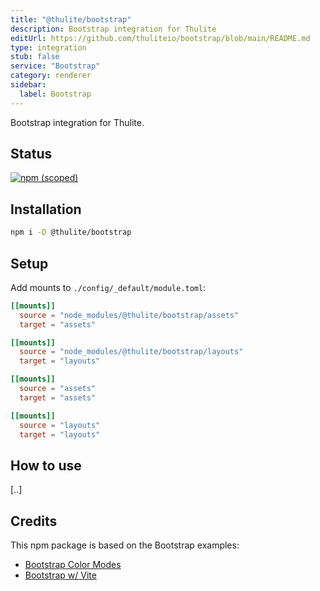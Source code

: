 ```yaml
---
title: "@thulite/bootstrap"
description: Bootstrap integration for Thulite
editUrl: https://github.com/thuliteio/bootstrap/blob/main/README.md
type: integration
stub: false
service: "Bootstrap"
category: renderer
sidebar:
  label: Bootstrap
---
```


Bootstrap integration for Thulite.

## Status

[![npm (scoped)](https://img.shields.io/npm/v/@thulite/bootstrap?style=flat-square)](https://www.npmjs.com/package/@thulite/bootstrap)

## Installation

```bash
npm i -D @thulite/bootstrap
```

## Setup

Add mounts to `./config/_default/module.toml`:

```toml
[[mounts]]
  source = "node_modules/@thulite/bootstrap/assets"
  target = "assets"

[[mounts]]
  source = "node_modules/@thulite/bootstrap/layouts"
  target = "layouts"

[[mounts]]
  source = "assets"
  target = "assets"

[[mounts]]
  source = "layouts"
  target = "layouts"
```

## How to use

[..]

## Credits

This npm package is based on the Bootstrap examples:

- [Bootstrap Color Modes](https://github.com/twbs/examples/tree/main/color-modes)
- [Bootstrap w/ Vite](https://github.com/twbs/examples/tree/main/vite)

<LinkCard title="Add integrations" href="/guides/integrations/" />
